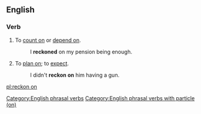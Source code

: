 ==English==

===Verb===
{{en-verb|head=[[reckon]] [[on]]|reckons on|reckoning on|reckoned on}}

# To [[count on]] or [[depend on]].
#: I '''reckoned''' on my pension being enough.
# To [[plan on]]; to [[expect]].
#: I didn't '''reckon on''' him having a gun.

[[Category:English phrasal verbs]]
[[Category:English phrasal verbs with particle (on)]]

[[pl:reckon on]]
